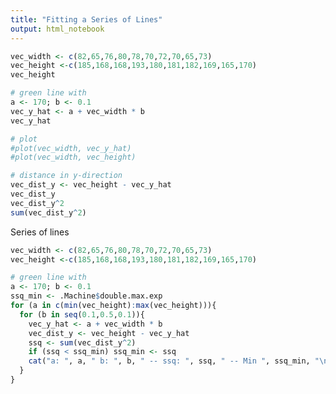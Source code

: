 ```yaml
---
title: "Fitting a Series of Lines"
output: html_notebook
---
```



```r
vec_width <- c(82,65,76,80,78,70,72,70,65,73)
vec_height <-c(185,168,168,193,180,181,182,169,165,170)
vec_height

# green line with 
a <- 170; b <- 0.1
vec_y_hat <- a + vec_width * b
vec_y_hat

# plot
#plot(vec_width, vec_y_hat)
#plot(vec_width, vec_height)

# distance in y-direction
vec_dist_y <- vec_height - vec_y_hat
vec_dist_y
vec_dist_y^2
sum(vec_dist_y^2)
```

Series of lines

```r
vec_width <- c(82,65,76,80,78,70,72,70,65,73)
vec_height <-c(185,168,168,193,180,181,182,169,165,170)

# green line with 
a <- 170; b <- 0.1
ssq_min <- .Machine$double.max.exp
for (a in c(min(vec_height):max(vec_height))){
  for (b in seq(0.1,0.5,0.1)){
    vec_y_hat <- a + vec_width * b
    vec_dist_y <- vec_height - vec_y_hat
    ssq <- sum(vec_dist_y^2)
    if (ssq < ssq_min) ssq_min <- ssq
    cat("a: ", a, " b: ", b, " -- ssq: ", ssq, " -- Min ", ssq_min, "\n")
  }
}

```


